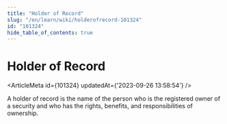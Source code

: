 ```yaml
---
title: "Holder of Record"
slug: "/en/learn/wiki/holderofrecord-101324"
id: "101324"
hide_table_of_contents: true
---
```



# Holder of Record

<ArticleMeta id={101324} updatedAt={'2023-09-26 13:58:54'} />
<div className='border-solid border-b border-t-0 my-4 border-[var(--ifm-color-gray-300)]' />

A holder of record is the name of the person who is the registered owner of a security and who has the rights, benefits, and responsibilities of ownership.
